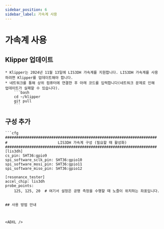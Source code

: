 ```yaml
---
sidebar_position: 6
sidebar_label: 가속계 사용
---
```


# 가속계 사용



## Klipper 업데이트

    * Klipper는 2024년 11월 13일에 LIS3DH 가속계를 지원합니다. LIS3DH 가속계를 사용하려면 Klipper를 업데이트해야 합니다.
    * 네트워크를 통해 상위 컴퓨터에 연결한 후 아래 코드를 입력합니다(네트워크 문제로 인해 업데이트가 실패할 수 있습니다).
        ```bash
        cd ~/klipper 
        git pull
        ```

## 구성 추가


    ```cfg
    #####################################################################
    #                       LIS3DH 가속계 구성 (필요할 때 활성화)
    #####################################################################
    [lis3dh]
    cs_pin: SHT36:gpio9
    spi_software_sclk_pin: SHT36:gpio10
    spi_software_mosi_pin: SHT36:gpio11
    spi_software_miso_pin: SHT36:gpio12

    [resonance_tester]
    accel_chip: lis3dh
    probe_points:
        125, 125, 20  # 여기서 설정은 공명 측정을 수행할 때 노즐이 위치하는 좌표입니다.


```

## 사용 방법 안내



<ADXL />
